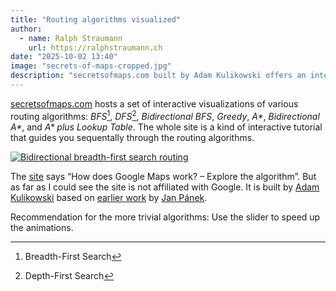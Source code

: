 ```yaml
---
title: "Routing algorithms visualized"
author:
  - name: Ralph Straumann
    url: https://ralphstraumann.ch
date: "2025-10-02 13:40"
image: "secrets-of-maps-cropped.jpg"
description: "secretsofmaps.com built by Adam Kulikowski offers an interactive walkthrough of popular #routing algorithms like BFS, DFS, Greedy, and A&ast;, complete with animated #visualizations. Explore and compare these pathfinding algorithms at your own pace."
---
```


[secretsofmaps.com](https://www.secretsofmaps.com/) hosts a set of interactive visualizations of various routing algorithms: *BFS*^[Breadth-First Search], *DFS*^[Depth-First Search], *Bidirectional BFS*, *Greedy*, *A&ast;*, *Bidirectional A&ast;*, and *A&ast; plus Lookup Table*. The whole site is a kind of interactive tutorial that guides you sequentally through the routing algorithms.

[![Bidirectional breadth-first search routing](secrets-of-maps.jpg "Bidirectional breadth-first search routing")](https://www.secretsofmaps.com/)

The [site](https://www.secretsofmaps.com/) says "How does Google Maps work? – Explore the algorithm". But as far as I could see the site is not affiliated with Google. It is built by [Adam Kulikowski](https://adamkulik.com/) based on [earlier work](https://honzaap.github.io/Pathfinding/) by [Jan Pánek](https://jan-panek.cz/).

Recommendation for the more trivial algorithms: Use the slider to speed up the animations.
